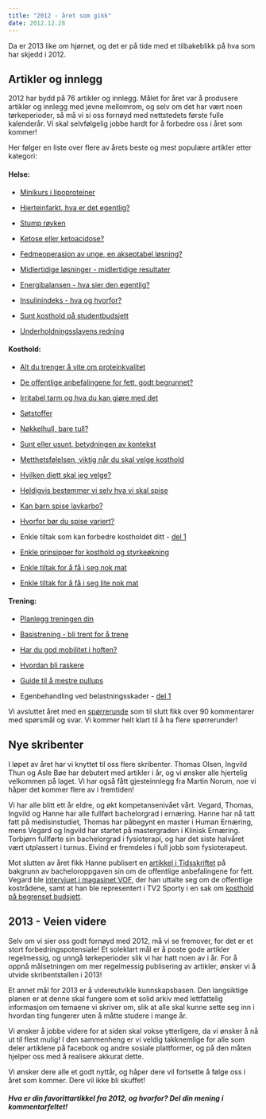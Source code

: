 ```yaml
---
title: "2012 - året som gikk"
date: 2012.12.28
---
```


Da er 2013 like om hjørnet, og det er på tide med et tilbakeblikk på hva som har skjedd i 2012.

## Artikler og innlegg

2012 har bydd på 76 artikler og innlegg. Målet for året var å produsere artikler og innlegg med jevne mellomrom, og selv om det har vært noen tørkeperioder, så må vi si oss fornøyd med nettstedets første fulle kalenderår. Vi skal selvfølgelig jobbe hardt for å forbedre oss i året som kommer!

Her følger en liste over flere av årets beste og mest populære artikler etter kategori:

#### Helse:

-   [Minikurs i lipoproteiner](minikurs-i-lipoproteiner.qmd)

-   [Hjerteinfarkt, hva er det egentlig?](brokenlink/hjerteinfarkt-hva-er-det-egentlig/)

-   [Stump røyken](brokenlink/stump-royken/)

-   [Ketose eller ketoacidose?](brokenlink/ketose-eller-ketoacidose/)

-   [Fedmeoperasjon av unge, en akseptabel løsning?](brokenlink/fedmeoperasjon-av-unge/)

-   [Midlertidige løsninger - midlertidige resultater](brokenlink/midlertidige-losninger/)

-   [Energibalansen - hva sier den egentlig?](brokenlink/energibalansen/)

-   [Insulinindeks - hva og hvorfor?](brokenlink/insulinindeks/)

-   [Sunt kosthold på studentbudsjett](brokenlink/sunt-kosthold-pa-studentbudsjett/)

-   [Underholdningsslavens redning](underholdningsslavens-redning.qmd)

#### Kosthold:

-   [Alt du trenger å vite om proteinkvalitet](brokenlink/proteinkvalitet/)

-   [De offentlige anbefalingene for fett, godt begrunnet?](brokenlink/de-offentlige-anbefalingene-for-fett-godt-begrunnet/)

-   [Irritabel tarm og hva du kan gjøre med det](irritabel-tarm.qmd)

-   [Søtstoffer](brokenlink/sotstoffer/)

-   [Nøkkelhull, bare tull?](brokenlink/nokkelhull-bare-tull/)

-   [Sunt eller usunt, betydningen av kontekst](brokenlink/betydningen-av-kontekst/)

-   [Metthetsfølelsen, viktig når du skal velge kosthold](brokenlink/metthetsfolelsen/)

-   [Hvilken diett skal jeg velge?](brokenlink/hvilken-diett-skal-jeg-velge/)

-   [Heldigvis bestemmer vi selv hva vi skal spise](brokenlink/heldigvis-bestemmer-vi-selv-hva-vi-skal-spise/)

-   [Kan barn spise lavkarbo?](brokenlink/kan-barn-spise-lavkarbo/)

-   [Hvorfor bør du spise variert?](brokenlink/hvorfor-bor-du-spise-variert/)

-   Enkle tiltak som kan forbedre kostholdet ditt - [del 1](brokenlink/3-enkle-tiltak/)

-   [Enkle prinsipper for kosthold og styrkeøkning](brokenlink/enkle-prinsipper-for-kosthold-og-styrkeokning/)

-   [Enkle tiltak for å få i seg nok mat](nok-mat.qmd)

-   [Enkle tiltak for å få i seg lite nok mat](lite-nok-mat.qmd)

#### Trening:

-   [Planlegg treningen din](brokenlink/planlegg-treningen-din/)

-   [Basistrening - bli trent for å trene](brokenlink/basistrening/)

-   [Har du god mobilitet i hoften?](brokenlink/har-du-god-mobilitet-i-hoften/)

-   [Hvordan bli raskere](brokenlink/hvordan-bli-raskere/)

-   [Guide til å mestre pullups](brokenlink/guide-til-a-mestre-pullups/)

-   Egenbehandling ved belastningsskader - [del 1](brokenlink/egenbehandling-ved-belastningsskader-del-1/)

Vi avsluttet året med en [spørrerunde](brokenlink/sporrerunde/) som til slutt fikk over 90 kommentarer med spørsmål og svar. Vi kommer helt klart til å ha flere spørrerunder!

## Nye skribenter

I løpet av året har vi knyttet til oss flere skribenter. Thomas Olsen, Ingvild Thun og Asle Bøe har debutert med artikler i år, og vi ønsker alle hjertelig velkommen på laget. Vi har også fått gjesteinnlegg fra Martin Norum, noe vi håper det kommer flere av i fremtiden!

Vi har alle blitt ett år eldre, og økt kompetansenivået vårt. Vegard, Thomas, Ingvild og Hanne har alle fullført bachelorgrad i ernæring. Hanne har nå tatt fatt på medisinstudiet, Thomas har påbegynt en master i Human Ernæring, mens Vegard og Ingvild har startet på mastergraden i Klinisk Ernæring. Torbjørn fullførte sin bachelorgrad i fysioterapi, og har det siste halvåret vært utplassert i turnus. Eivind er fremdeles i full jobb som fysioterapeut.

Mot slutten av året fikk Hanne publisert en [artikkel i Tidsskriftet](tidsskriftet.no/article/2940375) på bakgrunn av bacheloroppgaven sin om de offentlige anbefalingene for fett. Vegard ble [intervjuet i magasinet VOF](brokenlink/intervju-i-vof/), der han uttalte seg om de offentlige kostrådene, samt at han ble representert i TV2 Sporty i en sak om [kosthold på begrenset budsjett](http://www.tv2.no/sporty/kosthold/spis-sunnere-og-spar-tusenlapper-hver-maaned-3944871.html).

## 2013 - Veien videre

Selv om vi sier oss godt fornøyd med 2012, må vi se fremover, for det er et stort forbedringspotensiale! Et soleklart mål er å poste gode artikler regelmessig, og unngå tørkeperioder slik vi har hatt noen av i år. For å oppnå målsetningen om mer regelmessig publisering av artikler, ønsker vi å utvide skribentstallen i 2013!

Et annet mål for 2013 er å videreutvikle kunnskapsbasen. Den langsiktige planen er at denne skal fungere som et solid arkiv med lettfattelig informasjon om temaene vi skriver om, slik at alle skal kunne sette seg inn i hvordan ting fungerer uten å måtte studere i mange år.

Vi ønsker å jobbe videre for at siden skal vokse ytterligere, da vi ønsker å nå ut til flest mulig! I den sammenheng er vi veldig takknemlige for alle som deler artiklene på facebook og andre sosiale plattformer, og på den måten hjelper oss med å realisere akkurat dette.

Vi ønsker dere alle et godt nyttår, og håper dere vil fortsette å følge oss i året som kommer. Dere vil ikke bli skuffet!

##### Hva er din favorittartikkel fra 2012, og hvorfor? Del din mening i kommentarfeltet!
